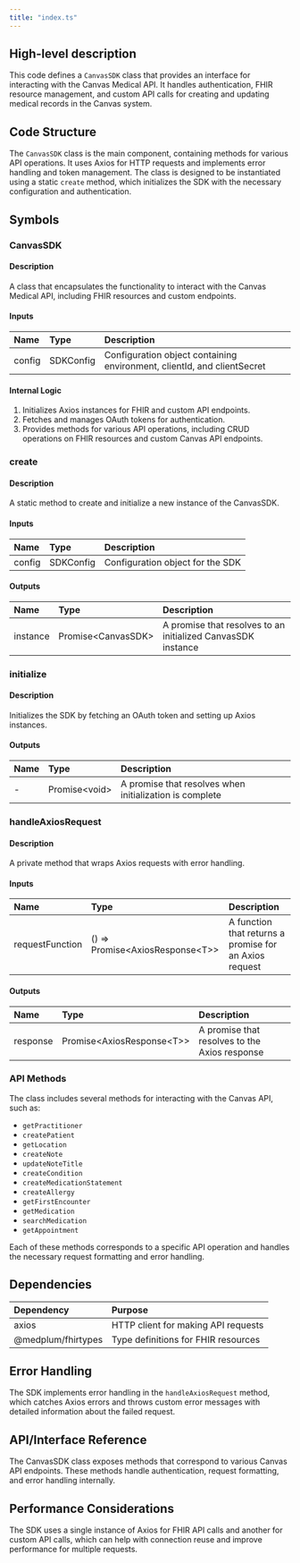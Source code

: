 ```yaml
---
title: "index.ts"
---
```


## High-level description
This code defines a `CanvasSDK` class that provides an interface for interacting with the Canvas Medical API. It handles authentication, FHIR resource management, and custom API calls for creating and updating medical records in the Canvas system.

## Code Structure
The `CanvasSDK` class is the main component, containing methods for various API operations. It uses Axios for HTTP requests and implements error handling and token management. The class is designed to be instantiated using a static `create` method, which initializes the SDK with the necessary configuration and authentication.

## Symbols

### CanvasSDK
#### Description
A class that encapsulates the functionality to interact with the Canvas Medical API, including FHIR resources and custom endpoints.

#### Inputs
| Name | Type | Description |
|:-----|:-----|:------------|
| config | SDKConfig | Configuration object containing environment, clientId, and clientSecret |

#### Internal Logic
1. Initializes Axios instances for FHIR and custom API endpoints.
2. Fetches and manages OAuth tokens for authentication.
3. Provides methods for various API operations, including CRUD operations on FHIR resources and custom Canvas API endpoints.

### create
#### Description
A static method to create and initialize a new instance of the CanvasSDK.

#### Inputs
| Name | Type | Description |
|:-----|:-----|:------------|
| config | SDKConfig | Configuration object for the SDK |

#### Outputs
| Name | Type | Description |
|:-----|:-----|:------------|
| instance | Promise&lt;CanvasSDK&gt; | A promise that resolves to an initialized CanvasSDK instance |

### initialize
#### Description
Initializes the SDK by fetching an OAuth token and setting up Axios instances.

#### Outputs
| Name | Type | Description |
|:-----|:-----|:------------|
| - | Promise&lt;void&gt; | A promise that resolves when initialization is complete |

### handleAxiosRequest
#### Description
A private method that wraps Axios requests with error handling.

#### Inputs
| Name | Type | Description |
|:-----|:-----|:------------|
| requestFunction | () =&gt; Promise&lt;AxiosResponse&lt;T&gt;&gt; | A function that returns a promise for an Axios request |

#### Outputs
| Name | Type | Description |
|:-----|:-----|:------------|
| response | Promise&lt;AxiosResponse&lt;T&gt;&gt; | A promise that resolves to the Axios response |

### API Methods
The class includes several methods for interacting with the Canvas API, such as:
- `getPractitioner`
- `createPatient`
- `getLocation`
- `createNote`
- `updateNoteTitle`
- `createCondition`
- `createMedicationStatement`
- `createAllergy`
- `getFirstEncounter`
- `getMedication`
- `searchMedication`
- `getAppointment`

Each of these methods corresponds to a specific API operation and handles the necessary request formatting and error handling.

## Dependencies
| Dependency | Purpose |
|:-----------|:--------|
| axios | HTTP client for making API requests |
| @medplum/fhirtypes | Type definitions for FHIR resources |

## Error Handling
The SDK implements error handling in the `handleAxiosRequest` method, which catches Axios errors and throws custom error messages with detailed information about the failed request.

## API/Interface Reference
The CanvasSDK class exposes methods that correspond to various Canvas API endpoints. These methods handle authentication, request formatting, and error handling internally.

## Performance Considerations
The SDK uses a single instance of Axios for FHIR API calls and another for custom API calls, which can help with connection reuse and improve performance for multiple requests.